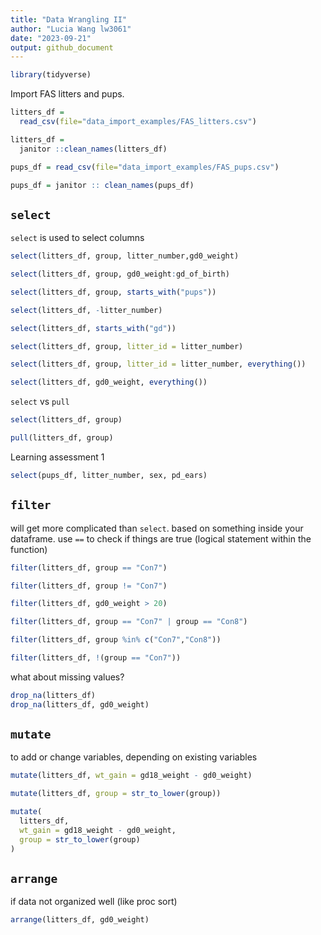 ```yaml
---
title: "Data Wrangling II"
author: "Lucia Wang lw3061"
date: "2023-09-21"
output: github_document
---
```


```r
library(tidyverse)
```

Import FAS litters and pups.
```r
litters_df =
  read_csv(file="data_import_examples/FAS_litters.csv")

litters_df = 
  janitor ::clean_names(litters_df)

pups_df = read_csv(file="data_import_examples/FAS_pups.csv")

pups_df = janitor :: clean_names(pups_df)
```

## `select`
`select` is used to select columns
```r
select(litters_df, group, litter_number,gd0_weight)

select(litters_df, group, gd0_weight:gd_of_birth)

select(litters_df, group, starts_with("pups"))

select(litters_df, -litter_number)

select(litters_df, starts_with("gd"))

select(litters_df, group, litter_id = litter_number)

select(litters_df, group, litter_id = litter_number, everything())

select(litters_df, gd0_weight, everything())
```

`select` vs `pull`
```r
select(litters_df, group)

pull(litters_df, group)
```

Learning assessment 1
```r
select(pups_df, litter_number, sex, pd_ears)
```

## `filter`
will get more complicated than `select`. based on something inside your dataframe. use `==` to check if things are true (logical statement within the function)
```r
filter(litters_df, group == "Con7")

filter(litters_df, group != "Con7")

filter(litters_df, gd0_weight > 20)

filter(litters_df, group == "Con7" | group == "Con8")

filter(litters_df, group %in% c("Con7","Con8"))

filter(litters_df, !(group == "Con7"))
```

what about missing values?
```r
drop_na(litters_df)
drop_na(litters_df, gd0_weight)
```

## `mutate`
to add or change variables, depending on existing variables

```r
mutate(litters_df, wt_gain = gd18_weight - gd0_weight)

mutate(litters_df, group = str_to_lower(group))

mutate(
  litters_df,
  wt_gain = gd18_weight - gd0_weight,
  group = str_to_lower(group)
)
```

## `arrange` 
if data not organized well (like proc sort)
```r
arrange(litters_df, gd0_weight)
```


